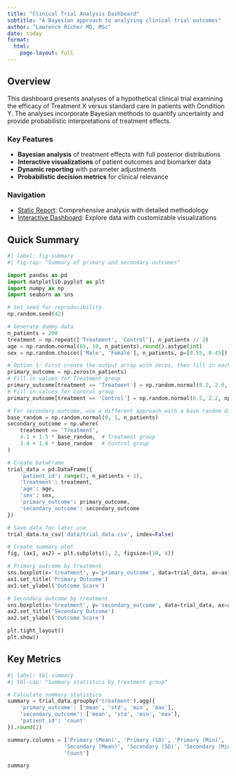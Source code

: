 ```yaml
---
title: "Clinical Trial Analysis Dashboard"
subtitle: "A Bayesian approach to analyzing clinical trial outcomes"
author: "Lawrence Richer MD, MSc"
date: today
format: 
  html:
    page-layout: full
---
```


## Overview

This dashboard presents analyses of a hypothetical clinical trial examining the efficacy of Treatment X versus standard care in patients with Condition Y. The analyses incorporate Bayesian methods to quantify uncertainty and provide probabilistic interpretations of treatment effects.

::::: grid
::: g-col-6
### Key Features

-   **Bayesian analysis** of treatment effects with full posterior distributions
-   **Interactive visualizations** of patient outcomes and biomarker data
-   **Dynamic reporting** with parameter adjustments
-   **Probabilistic decision metrics** for clinical relevance
:::

::: g-col-6
### Navigation

-   [Static Report](static-report.qmd): Comprehensive analysis with detailed methodology
-   [Interactive Dashboard](interactive-report-static.qmd): Explore data with customizable visualizations
:::
:::::

## Quick Summary

```python
#| label: fig-summary
#| fig-cap: "Summary of primary and secondary outcomes"

import pandas as pd
import matplotlib.pyplot as plt
import numpy as np
import seaborn as sns

# Set seed for reproducibility
np.random.seed(42)

# Generate dummy data
n_patients = 200
treatment = np.repeat(['Treatment', 'Control'], n_patients // 2)
age = np.random.normal(65, 10, n_patients).round().astype(int)
sex = np.random.choice(['Male', 'Female'], n_patients, p=[0.55, 0.45])

# Option 1: First create the output array with zeros, then fill in each group
primary_outcome = np.zeros(n_patients)
# Fill in values for Treatment group
primary_outcome[treatment == 'Treatment'] = np.random.normal(8.2, 2.0, np.sum(treatment == 'Treatment'))
# Fill in values for Control group
primary_outcome[treatment == 'Control'] = np.random.normal(6.5, 2.2, np.sum(treatment == 'Control'))

# For secondary outcome, use a different approach with a base random distribution
base_random = np.random.normal(0, 1, n_patients)
secondary_outcome = np.where(
    treatment == 'Treatment',
    4.1 + 1.5 * base_random,  # Treatment group
    3.4 + 1.6 * base_random   # Control group
)

# Create DataFrame
trial_data = pd.DataFrame({
    'patient_id': range(1, n_patients + 1),
    'treatment': treatment,
    'age': age,
    'sex': sex,
    'primary_outcome': primary_outcome,
    'secondary_outcome': secondary_outcome
})

# Save data for later use
trial_data.to_csv('data/trial_data.csv', index=False)

# Create summary plot
fig, (ax1, ax2) = plt.subplots(1, 2, figsize=(10, 4))

# Primary outcome by treatment
sns.boxplot(x='treatment', y='primary_outcome', data=trial_data, ax=ax1)
ax1.set_title('Primary Outcome')
ax1.set_ylabel('Outcome Score')

# Secondary outcome by treatment
sns.boxplot(x='treatment', y='secondary_outcome', data=trial_data, ax=ax2)
ax2.set_title('Secondary Outcome')
ax2.set_ylabel('Outcome Score')

plt.tight_layout()
plt.show()

```

## Key Metrics

```python
#| label: tbl-summary
#| tbl-cap: "Summary statistics by treatment group"

# Calculate summary statistics
summary = trial_data.groupby('treatment').agg({
    'primary_outcome': ['mean', 'std', 'min', 'max'],
    'secondary_outcome': ['mean', 'std', 'min', 'max'],
    'patient_id': 'count'
}).round(2)

summary.columns = ['Primary (Mean)', 'Primary (SD)', 'Primary (Min)', 'Primary (Max)', 
                  'Secondary (Mean)', 'Secondary (SD)', 'Secondary (Min)', 'Secondary (Max)',
                  'Count']

summary
```